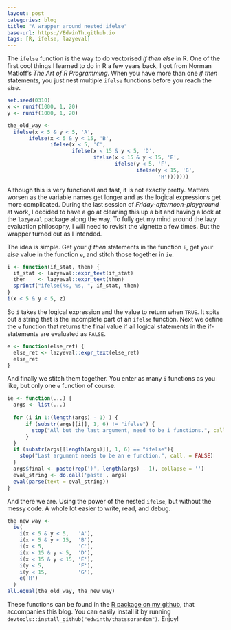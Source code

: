 ```yaml
---
layout: post
categories: blog
title: "A wrapper around nested ifelse"
base-url: https://EdwinTh.github.io
tags: [R, ifelse, lazyeval]
---
```


The `ifelse` function is the way to do vectorised *if then else* in R. One of the first cool things I learned to do in R a few years back, I got from Norman Matloff's *The Art of R Programming*. When you have more than one *if then* statements, you just nest multiple `ifelse` functions before you reach the *else*.

```r
set.seed(0310)
x <- runif(1000, 1, 20)
y <- runif(1000, 1, 20)

the_old_way <- 
  ifelse(x < 5 & y < 5, 'A',
       ifelse(x < 5 & y < 15, 'B',
              ifelse(x < 5, 'C',
                     ifelse(x < 15 & y < 5, 'D',
                            ifelse(x < 15 & y < 15, 'E',
                                   ifelse(y < 5, 'F',
                                          ifelse(y < 15, 'G',
                                                 'H')))))))
```

Although this is very functional and fast, it is not exactly pretty. Matters worsen as the variable names get longer and as the logical expressions get more complicated. During the last session of *Friday-afternoon-playground* at work, I decided to have a go at cleaning this up a bit and having a look at the `lazyeval` package along the way. To fully get my mind around the lazy evaluation philosophy, I will need to revisit the vignette a few times. But the wrapper turned out as I intended.

The idea is simple. Get your *if then* statements in the function `i`, get your *else* value in the function `e`, and stitch those together in `ie`.

```r
i <- function(if_stat, then) {
  if_stat <- lazyeval::expr_text(if_stat)
  then    <- lazyeval::expr_text(then)
  sprintf("ifelse(%s, %s, ", if_stat, then)
}
i(x < 5 & y < 5, z)
```

So `i` takes the logical expression and the value to return when `TRUE`. It spits out a string that is the incomplete part of an `ifelse` function. Next we define the `e` function that returns the final value if all logical statements in the if-statements are evaluated as `FALSE`.

```r
e <- function(else_ret) {
  else_ret <- lazyeval::expr_text(else_ret)
  else_ret
}
```

And finally we stitch them together. You enter as many `i` functions as you like, but only one `e` function of course.

```r
ie <- function(...) {
  args <- list(...)
  
  for (i in 1:(length(args) - 1) ) {
      if (substr(args[[i]], 1, 6) != "ifelse") {
        stop("All but the last argument, need to be i functions.", call. = FALSE)
      }
  }
  if (substr(args[[length(args)]], 1, 6) == "ifelse"){
    stop("Last argument needs to be an e function.", call. = FALSE)
  }
  args$final <- paste(rep(')', length(args) - 1), collapse = '')
  eval_string <- do.call('paste', args)
  eval(parse(text = eval_string))
}
```

And there we are. Using the power of the nested `ifelse`, but without the messy code. A whole lot easier to write, read, and debug.

```r
the_new_way <- 
  ie(
    i(x < 5 & y < 5,   'A'),
    i(x < 5 & y < 15,  'B'),
    i(x < 5,           'C'),
    i(x < 15 & y < 5,  'D'),
    i(x < 15 & y < 15, 'E'),
    i(y < 5,           'F'),
    i(y < 15,          'G'),
    e('H')
  )
all.equal(the_old_way, the_new_way)
```

These functions can be found in the [R package on my github](https://github.com/edwinth/thatssorandom), that accompanies this blog. You can easily install it by running `devtools::install_github("edwinth/thatssorandom")`. Enjoy!